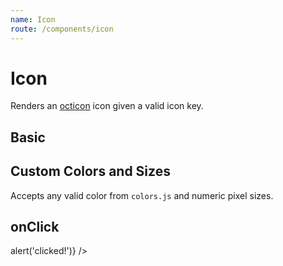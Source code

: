 ```yaml
---
name: Icon
route: /components/icon
---
```



# Icon

Renders an [octicon](https://github.com/primer/octicons) icon given a valid icon key.

<PropsTable of={Icon} />

## Basic

<Playground>
  <List>
    <Icon icon="octoface" />
    <Icon icon="bug" />
    <Icon icon="credit-card" />
    <Icon active icon="credit-card" />
  </List>
</Playground>

## Custom Colors and Sizes

Accepts any valid color from `colors.js` and numeric pixel sizes.

<Playground>
  <List direction="vertical">
    <List alignItems="flex-end">
      <Icon icon="octoface" size="s" />
      <Icon icon="octoface" size="m" />
      <Icon icon="octoface" size="l" />
    </List>
    <List>
      <Icon icon="octoface" color="positive" />
      <Icon icon="octoface" color="negative" />
      <Icon icon="octoface" color="cyan7" />
      <Icon icon="octoface" color="green8" />
    </List>
  </List>
</Playground>

## onClick

<Playground>
  <Icon icon="octoface" onClick={() => alert('clicked!')} />
</Playground>
